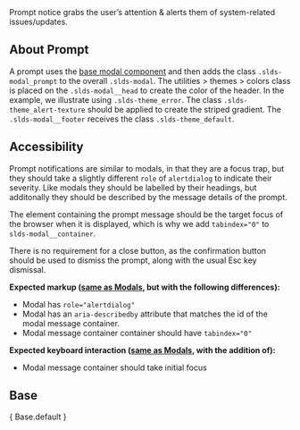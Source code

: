 
<div className="doc lead">
  Prompt notice grabs the user’s attention & alerts them of system-related issues/updates.
</div>

## About Prompt
A prompt uses the [base modal component](/components/modals) and then adds the class `.slds-modal_prompt` to the overall `.slds-modal`. The utilities > themes > colors class is placed on the `.slds-modal__head` to create the color of the header. In the example, we illustrate using `.slds-theme_error`. The class `.slds-theme_alert-texture` should be applied to create the striped gradient. The `.slds-modal__footer` receives the class `.slds-theme_default`.

## Accessibility
Prompt notifications are similar to modals, in that they are a focus trap, but they should take a slightly different `role` of `alertdialog` to indicate their severity. Like modals they should be labelled by their headings, but additonally they should be described by the message details of the prompt.

The element containing the prompt message should be the target focus of the browser when it is displayed, which is why we add `tabindex="0"` to `slds-modal__container`.

There is no requirement for a close button, as the confirmation button should be used to dismiss the prompt, along with the usual Esc key dismissal.

**Expected markup ([same as Modals](/components/modals), but with the following differences):**
- Modal has `role="alertdialog"`
- Modal has an `aria-describedby` attribute that matches the id of the modal message container.
- Modal message container container should have `tabindex="0"`

**Expected keyboard interaction ([same as Modals](/components/modals), with the addition of):**
- Modal message container should take initial focus

## Base

<CodeView>
  { Base.default }
</CodeView>
